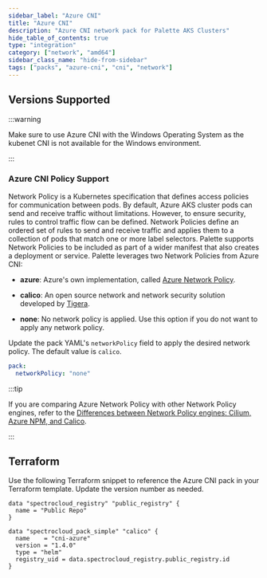 ```yaml
---
sidebar_label: "Azure CNI"
title: "Azure CNI"
description: "Azure CNI network pack for Palette AKS Clusters"
hide_table_of_contents: true
type: "integration"
category: ["network", "amd64"]
sidebar_class_name: "hide-from-sidebar"
tags: ["packs", "azure-cni", "cni", "network"]
---
```


<Redirect to="/integrations/packs/?pack=docs/docs-content/integrations/cni-azure" />

## Versions Supported

<Tabs queryString="parent">

<TabItem label="1.4.x" value="1.4.x">

:::warning

Make sure to use Azure CNI with the Windows Operating System as the kubenet CNI is not available for the Windows
environment.

:::

### Azure CNI Policy Support

Network Policy is a Kubernetes specification that defines access policies for communication between pods. By default,
Azure AKS cluster pods can send and receive traffic without limitations. However, to ensure security, rules to control
traffic flow can be defined. Network Policies define an ordered set of rules to send and receive traffic and applies
them to a collection of pods that match one or more label selectors. Palette supports Network Policies to be included as
part of a wider manifest that also creates a deployment or service. Palette leverages two Network Policies from Azure
CNI:

- **azure**: Azure's own implementation, called
  [Azure Network Policy](https://learn.microsoft.com/en-us/azure/virtual-network/kubernetes-network-policies).

- **calico**: An open source network and network security solution developed by [Tigera](https://www.tigera.io/).

- **none**: No network policy is applied. Use this option if you do not want to apply any network policy.

Update the pack YAML's `networkPolicy` field to apply the desired network policy. The default value is `calico`.

```yaml
pack:
  networkPolicy: "none"
```

:::tip

If you are comparing Azure Network Policy with other Network Policy engines, refer to the
[Differences between Network Policy engines: Cilium, Azure NPM, and Calico](https://learn.microsoft.com/en-us/azure/aks/use-network-policies#differences-between-network-policy-engines-cilium-azure-npm-and-calico).

:::

</TabItem>

</Tabs>

## Terraform

Use the following Terraform snippet to reference the Azure CNI pack in your Terraform template. Update the version
number as needed.

```hcl
data "spectrocloud_registry" "public_registry" {
  name = "Public Repo"
}

data "spectrocloud_pack_simple" "calico" {
  name    = "cni-azure"
  version = "1.4.0"
  type = "helm"
  registry_uid = data.spectrocloud_registry.public_registry.id
}
```
